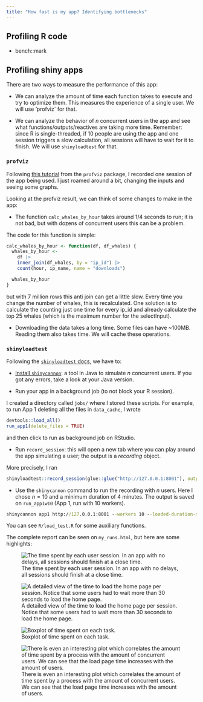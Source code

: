 ```yaml
---
title: "How fast is my app? Identifying bottlenecks"
---
```


## Profiling R code

- bench::mark

## Profiling shiny apps

There are two ways to measure the performance of this app: 

- We can analyze the amount of time each function takes to execute and try to optimize them. This measures the experience of a single user. We will use 'profviz` for that.

- We can analyze the behavior of $n$ concurrent users in the app and see what functions/outputs/reactives are taking more time. Remember: since R is single-threaded, if 10 people are using the app and one session triggers a slow calculation, all sessions will have to wait for it to finish. We will use `shinyloadtest` for that.

### `profviz`

Following [this tutorial](https://profvis.r-lib.org/articles/examples.html#example-3---profiling-a-shiny-application) from the `profviz` package, I recorded one session of the app being used. I just roamed around a bit, changing the inputs and seeing some graphs.

Looking at the profviz result, we can think of some changes to make in the app:

- The function `calc_whales_by_hour` takes around 1/4 seconds to run; it is not bad, but with dozens of concurrent users this can be a problem. 

The code for this function is simple:

```r
calc_whales_by_hour <- function(df, df_whales) {
  whales_by_hour <-
    df |>
    inner_join(df_whales, by = "ip_id") |>
    count(hour, ip_name, name = "downloads")

  whales_by_hour
}
```

but with 7 million rows this anti join can get a little slow. Every time you change the number of whales, this is recalculated. One solution is to calculate the counting just one time for every ip_id and already calculate the top 25 whales (which is the maximum number for the selectInput).

- Downloading the data takes a long time. Some files can have ~100MB. Reading them also takes time. We will cache these operations.

### `shinyloadtest`

Following the [`shinyloadtest` docs](https://rstudio.github.io/shinyloadtest/index.html), we have to:

- [Install `shinycannon`](https://rstudio.github.io/shinyloadtest/articles/shinycannon.html): a tool in Java to simulate $n$ concurrent users. If you got any errors, take a look at your Java version.

- Run your app in a background job (to not block your R session).

I created a directory called `jobs/` where I stored these scripts. For example, to run App 1 deleting all the files in `data_cache`, I wrote

```r
devtools::load_all()
run_app1(delete_files = TRUE)
```

and then click to run as background job on RStudio.

- Run `record_session`: this will open a new tab where you can play around the app simulating a user; the output is a *recording* object.

More precisely, I ran

```r
shinyloadtest::record_session(glue::glue("http://127.0.0.1:8001"), output_file = "app1")
```

- Use the `shinycannon` command to run the recording with $n$ users. Here I chose $n = 10$ and a minimum duration of 4 minutes. The output is saved on `run_app1w10` (App 1, run with 10 workers).

```cmd
shinycannon app1 http://127.0.0.1:8001 --workers 10 --loaded-duration-minutes 4 --output-dir run_app1w10 --overwrite-output
```

You can see `R/load_test.R` for some auxiliary functions.

The complete report can be seen on `my_runs.html`, but here are some highlights:

![The time spent by each user session. In an app with no delays, all sessions should finish at a close time.](images/run_app1w10-1.png)

![A detailed view of the time to load the home page per session. Notice that some users had to wait more than 30 seconds to load the home page.](images/run_app1w10-2.png)

![Boxplot of time spent on each task.](images/run_app1w10-3.png)

![There is even an interesting plot which correlates the amount of time spent by a process with the amount of concurrent users. We can see that the load page time increases with the amount of users.](images/run_app1w10-4.png)